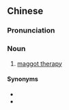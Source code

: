 {{also|蛆疗}}
==Chinese==
{{zh-forms|s=蛆疗}}

===Pronunciation===
{{zh-pron
|m=qūliáo
|cat=n
}}

===Noun===
{{zh-noun}}

# [[maggot therapy]]

====Synonyms====
* {{zh-l|蛆蟲療法}}
* {{zh-l|蛆療法}}